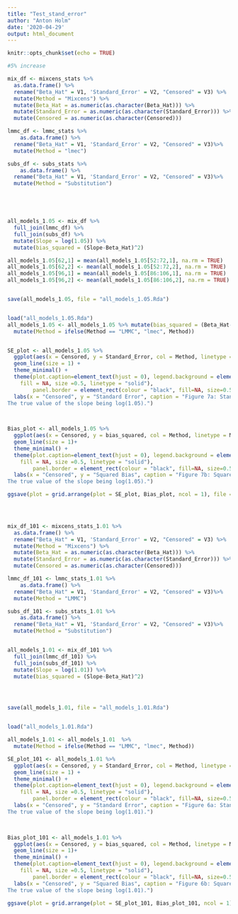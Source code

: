 ```yaml
---
title: "Test_stand_error"
author: "Anton Holm"
date: '2020-04-29'
output: html_document
---
```


```r
knitr::opts_chunk$set(echo = TRUE)
```

```r

#5% increase

mix_df <- mixcens_stats %>% 
  as.data.frame() %>% 
  rename("Beta_Hat" = V1, 'Standard_Error' = V2, "Censored" = V3) %>% 
  mutate(Method = "Mixcens") %>% 
  mutate(Beta_Hat = as.numeric(as.character(Beta_Hat))) %>% 
  mutate(Standard_Error = as.numeric(as.character(Standard_Error))) %>% 
  mutate(Censored = as.numeric(as.character(Censored)))

lmmc_df <- lmmc_stats %>% 
    as.data.frame() %>% 
  rename("Beta_Hat" = V1, 'Standard_Error' = V2, "Censored" = V3)%>% 
  mutate(Method = "lmec")

subs_df <- subs_stats %>% 
    as.data.frame() %>% 
  rename("Beta_Hat" = V1, 'Standard_Error' = V2, "Censored" = V3)%>% 
  mutate(Method = "Substitution")





all_models_1.05 <- mix_df %>% 
  full_join(lmmc_df) %>% 
  full_join(subs_df) %>% 
  mutate(Slope = log(1.05)) %>% 
  mutate(bias_squared = (Slope-Beta_Hat)^2)

all_models_1.05[62,1] = mean(all_models_1.05[52:72,1], na.rm = TRUE)
all_models_1.05[62,2] <- mean(all_models_1.05[52:72,2], na.rm = TRUE)
all_models_1.05[96,1] = mean(all_models_1.05[86:106,1], na.rm = TRUE)
all_models_1.05[96,2] <- mean(all_models_1.05[86:106,2], na.rm = TRUE)


save(all_models_1.05, file = "all_models_1.05.Rda")


load("all_models_1.05.Rda")
all_models_1.05 <- all_models_1.05 %>% mutate(bias_squared = (Beta_Hat-Slope)^2) %>% 
  mutate(Method = ifelse(Method == "LMMC", "lmec", Method))


SE_plot <- all_models_1.05 %>% 
  ggplot(aes(x = Censored, y = Standard_Error, col = Method, linetype = Method)) + 
  geom_line(size = 1) + 
  theme_minimal() +
  theme(plot.caption=element_text(hjust = 0), legend.background = element_rect(color = "black", 
    fill = NA, size =0.5, linetype = "solid"),
        panel.border = element_rect(colour = "black", fill=NA, size=0.5),legend.title = element_text(color = "black", size = 8), legend.position = "top") +
  labs(x = "Censored", y = "Standard Error", caption = "Figure 7a: Standard error of the estimated regression slope as a function of censoring proportion. 
The true value of the slope being log(1.05).")
  


Bias_plot <- all_models_1.05 %>% 
  ggplot(aes(x = Censored, y = bias_squared, col = Method, linetype = Method)) + 
  geom_line(size = 1)+ 
  theme_minimal() +
  theme(plot.caption=element_text(hjust = 0), legend.background = element_rect(color = "black", 
    fill = NA, size =0.5, linetype = "solid"),
        panel.border = element_rect(colour = "black", fill=NA, size=0.5),legend.title = element_text(color = "black", size = 8), legend.position = "top")+
  labs(x = "Censored", y = "Squared Bias", caption = "Figure 7b: Squared Bias of the estimated regression slope as a function of censoring proportion. 
The true value of the slope being log(1.05).")

ggsave(plot = grid.arrange(plot = SE_plot, Bias_plot, ncol = 1), file = "bias_se_censoring_plot_1.05.pdf")


    
```

```r
mix_df_101 <- mixcens_stats_1.01 %>% 
  as.data.frame() %>% 
  rename("Beta_Hat" = V1, 'Standard_Error' = V2, "Censored" = V3) %>% 
  mutate(Method = "Mixcens") %>% 
  mutate(Beta_Hat = as.numeric(as.character(Beta_Hat))) %>% 
  mutate(Standard_Error = as.numeric(as.character(Standard_Error))) %>% 
  mutate(Censored = as.numeric(as.character(Censored)))

lmmc_df_101 <- lmmc_stats_1.01 %>% 
    as.data.frame() %>% 
  rename("Beta_Hat" = V1, 'Standard_Error' = V2, "Censored" = V3)%>% 
  mutate(Method = "LMMC")

subs_df_101 <- subs_stats_1.01 %>% 
    as.data.frame() %>% 
  rename("Beta_Hat" = V1, 'Standard_Error' = V2, "Censored" = V3)%>% 
  mutate(Method = "Substitution")


all_models_1.01 <- mix_df_101 %>% 
  full_join(lmmc_df_101) %>% 
  full_join(subs_df_101) %>% 
  mutate(Slope = log(1.01)) %>% 
  mutate(bias_squared = (Slope-Beta_Hat)^2)




save(all_models_1.01, file = "all_models_1.01.Rda")


load("all_models_1.01.Rda")

all_models_1.01 <- all_models_1.01  %>% 
  mutate(Method = ifelse(Method == "LMMC", "lmec", Method))

SE_plot_101 <- all_models_1.01 %>% 
  ggplot(aes(x = Censored, y = Standard_Error, col = Method, linetype = Method)) + 
  geom_line(size = 1) + 
  theme_minimal() +
  theme(plot.caption=element_text(hjust = 0), legend.background = element_rect(color = "black", 
    fill = NA, size =0.5, linetype = "solid"),
        panel.border = element_rect(colour = "black", fill=NA, size=0.5),legend.title = element_text(color = "black", size = 8), legend.position = "top") +
  labs(x = "Censored", y = "Standard Error", caption = "Figure 6a: Standard error of the estimated regression slope as a function of censoring proportion. 
The true value of the slope being log(1.01).")
  


Bias_plot_101 <- all_models_1.01 %>% 
  ggplot(aes(x = Censored, y = bias_squared, col = Method, linetype = Method)) + 
  geom_line(size = 1)+ 
  theme_minimal() +
  theme(plot.caption=element_text(hjust = 0), legend.background = element_rect(color = "black", 
    fill = NA, size =0.5, linetype = "solid"),
        panel.border = element_rect(colour = "black", fill=NA, size=0.5),legend.title = element_text(color = "black", size = 8), legend.position = "top")+
  labs(x = "Censored", y = "Squared Bias", caption = "Figure 6b: Squared Bias of the estimated regression slope as a function of censoring proportion. 
The true value of the slope being log(1.01).")

ggsave(plot = grid.arrange(plot = SE_plot_101, Bias_plot_101, ncol = 1), file = "bias_se_censoring_plot_1.01.pdf")
```